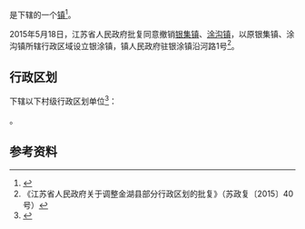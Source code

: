 {{中国乡级行政区|32/08/31/104/000}}

'''{{PAGENAMEBASE}}'''是{{PRC admin/fullname|32/08/31/104/000|3}}下辖的一个[[行政建制镇|镇]]<ref>{{PRC admin/ref sgc|{{PRC admin/parent|32/08/31/104/000}}}}</ref>。

2015年5月18日，江苏省人民政府批复同意撤销[[银集镇|银集镇]]、[[涂沟镇|涂沟镇]]，以原银集镇、涂沟镇所辖行政区域设立银涂镇，镇人民政府驻银涂镇沿河路1号<ref>《江苏省人民政府关于调整金湖县部分行政区划的批复》（苏政复〔2015〕40号）</ref>。

== 行政区划 ==
{{PAGENAMEBASE}}下辖以下村级行政区划单位<ref>{{PRC admin/ref sgc|32/08/31/104/000}}</ref>：

{{PRC admin/children|32/08/31/104/000}}。

== 参考资料 ==
{{reflist}}

{{江苏行政区划小作品}}
{{PRC admin/navcat|32/08/31/104/000}}